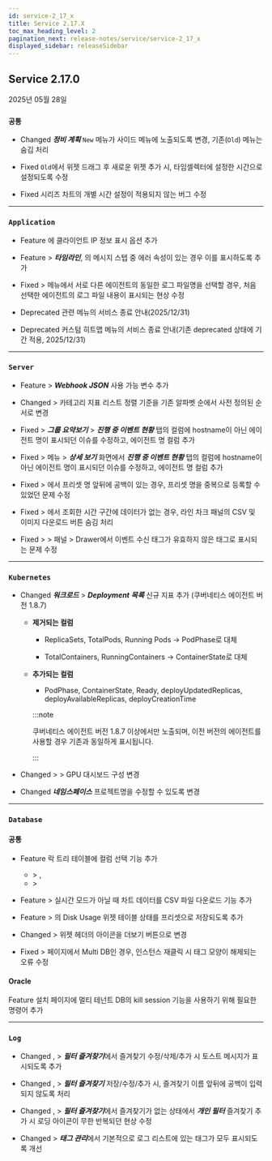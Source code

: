 ```yaml
---
id: service-2_17_x
title: Service 2.17.X
toc_max_heading_level: 2
pagination_next: release-notes/service/service-2_17_x
displayed_sidebar: releaseSidebar
---
```


## Service 2.17.0

2025년 05월 28일 

<div class='indentTab'>

### `공통`

- <Status priority='1'>Changed</Status> ***정비 계획*** <code class="newfunc">New</code> 메뉴가 사이드 메뉴에 노출되도록 변경, 기존(<code class="oldfunc">Old</code>) 메뉴는 숨김 처리

- <Status priority='0'>Fixed</Status> <Cmdname sid="side_metricsChart" className="uitext" /> <code class="oldfunc">Old</code>에서 위젯 드래그 후 새로운 위젯 추가 시, 타임셀렉터에 설정한 시간으로 설정되도록 수정

- <Status priority='0'>Fixed</Status> 시리즈 차트의 개별 시간 설정이 적용되지 않는 버그 수정

---

### `Application`

- <Status priority='1'>Feature</Status> <Cmdname sid="TTL06377" className="uitext" /> <Cmdname sid="BTN07120" className="uitext" />에 클라이언트 IP 정보 표시 옵션 추가

- <Status priority='1'>Feature</Status> <Cmdname sid="TTL06209" className="uitext" /> > ***타임라인***, <Cmdname sid="TTL06126" className="uitext" />의 메시지 스텝 중 에러 속성이 있는 경우 이를 표시하도록 추가

- <Status priority='0'>Fixed</Status> <Cmdname sid="side_agentsConfiguration" className="uitext" /> &gt; <Cmdname sid="side_agentLog" className="uitext" /> 메뉴에서 서로 다른 에이전트의 동일한 로그 파일명을 선택할 경우, 처음 선택한 에이전트의 로그 파일 내용이 표시되는 현상 수정

- <Status priority='1'>Deprecated</Status> <Cmdname sid="side_topology" className="uitext" /> 관련 메뉴의 서비스 종료 안내(2025/12/31)

- <Status priority='1'>Deprecated</Status> 커스텀 히트맵 메뉴의 서비스 종료 안내(기존 deprecated 상태에 기간 적용, 2025/12/31)

---

### `Server`

- <Status priority='1'>Feature</Status> <Cmdname sid="eventNoti" className="uitext" /> &gt; ***Webhook JSON*** 사용 가능 변수 추가

- <Status priority='1'>Changed</Status> <Cmdname sid="side_lab" className="uitext" /> &gt; <Cmdname sid="side_serverMetricsExplorer" className="uitext" /> 카테고리 지표 리스트 정렬 기준을 기존 알파벳 순에서 사전 정의된 순서로 변경 

- <Status priority='0'>Fixed</Status> <Cmdname sid="side_dashboard" className="uitext" /> &gt; ***그룹 요약보기*** &gt; ***진행 중 이벤트 현황*** 탭의 <Cmdname sid="TTL08086" className="uitext" /> 컬럼에 hostname이 아닌 에이전트 명이 표시되던 이슈를 수정하고, 에이전트 명 컬럼 추가 

- <Status priority='0'>Fixed</Status> <Cmdname sid="side_dashboard" className="uitext" /> &gt; <Cmdname sid="side_serverInventoryMap" className="uitext" /> 메뉴 &gt; ***상세 보기*** 화면에서 ***진행 중 이벤트 현황*** 탭의 <Cmdname sid="TTL08086" className="uitext" /> 컬럼에 hostname이 아닌 에이전트 명이 표시되던 이슈를 수정하고, 에이전트 명 컬럼 추가

- <Status priority='0'>Fixed</Status> <Cmdname sid="side_serverList" className="uitext" /> &gt; <Cmdname sid="column_settings" className="uitext" />에서 프리셋 명 앞뒤에 공백이 있는 경우, 프리셋 명을 중복으로 등록할 수 있었던 문제 수정

- <Status priority='0'>Fixed</Status> <Cmdname sid="side_serverList" className="uitext" /> &gt; <Cmdname sid="side_serverDetail" className="uitext" />에서 조회한 시간 구간에 데이터가 없는 경우, 라인 차크 패널의 CSV 및 이미지 다운로드 버튼 숨김 처리

- <Status priority='0'>Fixed</Status> <Cmdname sid="side_serverList" className="uitext" /> &gt; <Cmdname sid="side_serverDetail" className="uitext" /> &gt; <Cmdname sid="server_info" className="uitext" /> 패널 &gt; <Cmdname sid="server_alert_list" className="uitext" /> Drawer에서 이벤트 수신 태그가 유효하지 않은 태그로 표시되는 문제 수정

---

### `Kubernetes`

- <Status priority='1'>Changed</Status> ***워크로드*** > ***Deployment 목록*** 신규 지표 추가 (쿠버네티스 에이전트 버전 1.8.7)

    - **제거되는 컬럼**

        - ReplicaSets, TotalPods, Running Pods → PodPhase로 대체

        - TotalContainers, RunningContainers → ContainerState로 대체

    - **추가되는 컬럼**

        - PodPhase, ContainerState, Ready, deployUpdatedReplicas, deployAvailableReplicas, deployCreationTime

        :::note 

        쿠버네티스 에이전트 버전 1.8.7 이상에서만 노출되며, 이전 버전의 에이전트를 사용할 경우 기존과 동일하게 표시됩니다.

        :::

- <Status priority='1'>Changed</Status> <Cmdname sid="sitemap" className="uitext" /> &gt; <Cmdname sid="dashboard" className="uitext" /> &gt; <UI>GPU 대시보드</UI> 구성 변경

- <Status priority='1'>Changed</Status> ***네임스페이스*** 프로젝트명을 수정할 수 있도록 변경

---

### `Database`

#### 공통

- <Status priority='1'>Feature</Status> 락 트리 테이블에 컬럼 선택 기능 추가 

    - <Cmdname sid="side_dashboard" className="uitext" /> &gt; <Cmdname sid="side_dbMonitoring" className="uitext" />,  <Cmdname sid="side_multiInstance" className="uitext" />
    - <Cmdname sid="side_analysis" className="uitext" /> &gt; <Cmdname sid="side_dbLockTree" className="uitext" />

- <Status priority='1'>Feature</Status> <Cmdname sid="side_dashboard" className="uitext" /> &gt; <Cmdname sid="side_dbMonitoring" className="uitext" /> 실시간 모드가 아닐 때 차트 데이터를 CSV 파일 다운로드 기능 추가

- <Status priority='1'>Feature</Status> <Cmdname sid="side_dashboard" className="uitext" /> &gt; <Cmdname sid="side_multiInstance" className="uitext" />의 Disk Usage 위젯 테이블 상태를 프리셋으로 저장되도록 추가

- <Status priority='1'>Changed</Status> <Cmdname sid="side_dashboard" className="uitext" /> &gt; <Cmdname sid="side_dbMonitoring" className="uitext" /> 위젯 헤더의 아이콘을 더보기 버튼으로 변경

- <Status priority='0'>Fixed</Status> <Cmdname sid="side_dashboard" className="uitext" /> &gt; <Cmdname sid="side_dbMonitoring" className="uitext" /> 페이지에서 Multi DB인 경우, 인스턴스 재클릭 시 태그 모양이 해제되는 오류 수정

#### Oracle 

<Status priority='1'>Feature</Status> 설치 페이지에 멀티 테넌트 DB의 kill session 기능을 사용하기 위해 필요한 명령어 추가

---

### `Log`

- <Status priority='1'>Changed</Status> <Cmdname sid="side_logTail" className="uitext" />, <Cmdname sid="side_logSearch" className="uitext" /> &gt; ***필터 즐겨찾기***에서 즐겨찾기 수정/삭제/추가 시 토스트 메시지가 표시되도록 추가

- <Status priority='1'>Changed</Status> <Cmdname sid="side_logTail" className="uitext" />, <Cmdname sid="side_logSearch" className="uitext" /> &gt; ***필터 즐겨찾기*** 저장/수정/추가 시, 즐겨찾기 이름 앞뒤에 공백이 입력되지 않도록 처리

- <Status priority='1'>Changed</Status> <Cmdname sid="side_logTail" className="uitext" />, <Cmdname sid="side_logSearch" className="uitext" /> &gt; ***필터 즐겨찾기***에서 즐겨찾기가 없는 상태에서 ***개인 필터*** 즐겨찾기 추가 시 로딩 아이콘이 무한 반복되던 현상 수정

- <Status priority='1'>Changed</Status> <Cmdname sid="ITM08349" className="uitext" /> &gt; ***태그 관리***에서 기본적으로 로그 리스트에 있는 태그가 모두 표시되도록 개선

</div>
